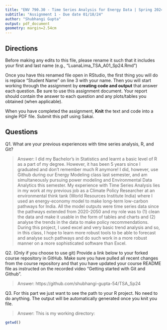 ```yaml
---
title: "ENV 790.30 - Time Series Analysis for Energy Data | Spring 2024"
subtitle: "Assignment 1 - Due date 01/18/24"
author: "Shubhangi Gupta"
output: pdf_document
geometry: margin=2.54cm
---
```


## Directions

Before making any edits to this file, please rename it such that it includes your first and last name (e.g., "LuanaLima_TSA_A01_Sp24.Rmd")

Once you have this renamed file open in RStudio, the first thing you will do is replace "Student Name" on line 3 with your name. 
Then you will start working through the assignment by  **creating code and output** that answer each question. Be sure to use this assignment document. Your report should contain the answer to each question and any plots/tables you obtained (when applicable).

When you have completed the assignment, **Knit** the text and code into a single PDF file.  Submit this pdf using Sakai. 

## Questions

Q1. What are your previous experiences with time series analysis, R, and Git? 

> Answer: I did my Bachelor’s in Statistics and learnt a basic level of R as a part of my degree. However, it has been 5 years since I graduated and don't remember much R anymore! I did, however, use Github during our Energy Modeling class last semester, and am simultaneously pursuing power modeling and Environmental Data Analytics this semester. My experience with Time Series Analysis lies in my work at my previous job as a Climate Policy Researcher at an environmental think tank (World Resources Institute India) where I used an energy-economy model to make long-term low-carbon pathways for India. All the model outputs were time series data since the pathways extended from 2020-2050 and my role was to (1) clean the data and make it usable in the form of tables and charts and (2) analyse the trends in the data to make policy recommendations. During this project, I used excel and very basic trend analysis and so, in this class, I hope to learn more robust tools to be able to forecast and analyse such pathways and do such work in a more robust manner on a more sophisticated software than Excel.


Q2. (Only if you choose to use git) Provide a link below to your forked course repository in GitHub. Make sure you have pulled all recent changes from the course repository and that you have updated your course README file as instructed on the recorded video "Getting started with Git and Github". 

> Answer: https://github.com/shubhangi-gupta-54/TSA_Sp24


Q3. For this part we just want to see the path to your R project. No need to do anything. The output will be automatically generated once you knit you file. 

> Answer: This is my working directory:

```r
getwd()
````


